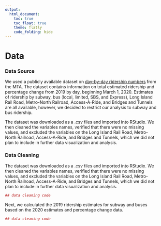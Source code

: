 ```yaml
---
output: 
  html_document:
    toc: true
    toc_float: true
    theme: flatly
    code_folding: hide
---
```


# __Data__

### Data Source 

We used a publicly available dataset on [day-by-day ridership numbers](https://new.mta.info/coronavirus/ridership) from the MTA. The dataset contains information on total estimated ridership and percentage change from 2019 by day, beginning March 1, 2020. Estimates of ridership by subway, bus (local, limited, SBS, and Express), Long Island Rail Road, Metro-North Railroad, Access-A-Ride, and Bridges and Tunnels are all available, however, we decided to restrict our analysis to subway and bus ridership.   

The dataset was downloaded as a .csv files and imported into RStudio. We then cleaned the variables names, verified that there were no missing values, and excluded the variables on the Long Island Rail Road, Metro-North Railroad, Access-A-Ride, and Bridges and Tunnels, which we did not plan to include in further data visualization and analysis. 

### Data Cleaning 

The dataset was downloaded as a .csv files and imported into RStudio. We then cleaned the variables names, verified that there were no missing values, and excluded the variables on the Long Island Rail Road, Metro-North Railroad, Access-A-Ride, and Bridges and Tunnels, which we did not plan to include in further data visualization and analysis. 

```r
## data cleaning code 
```

Next, we calculated the 2019 ridership estimates for subway and buses based on the 2020 estimates and percentage change data. 

```r
## data cleaning code 
```








